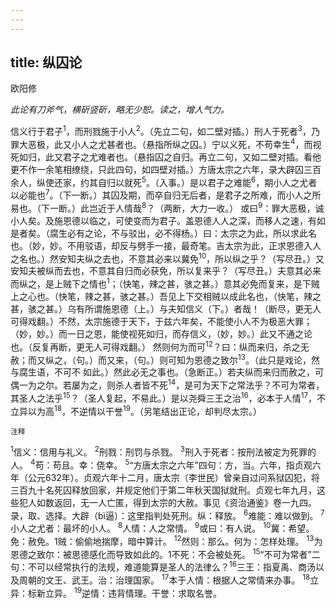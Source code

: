 ```yaml
---
---
---
```

title: 纵囚论
---



欧阳修

*此论有刀斧气，横斫竖斫，略无少恕。读之，增人气力。*

信义行于君子<sup>1</sup>，而刑戮施于小人<sup>2</sup>。（先立二句，如二壁对插。）刑人于死者<sup>3</sup>，乃罪大恶极，此又小人之尤甚者也。（悬指所纵之囚。）宁以义死，不苟幸生<sup>4</sup>，而视死如归，此又君子之尤难者也。（悬指囚之自归。再立二句，又如二壁对插。看他更不作一余笔相缭绕，只此四句，如四壁对插。）方唐太宗之六年，录大辟囚三百余人，纵使还家，约其自归以就死<sup>5</sup>。（入事。）是以君子之难能<sup>6</sup>，期小人之尤者以必能也<sup>7</sup>。（下一断。）其囚及期，而卒自归无后者，是君子之所难，而小人之所易也。（下一断。）此岂近于人情哉<sup>8</sup>？（两断，大力一收。）
或曰<sup>9</sup>：罪大恶极，诚小人矣。及施恩德以临之，可使变而为君子。盖恩德人人之深，而移人之速，有如是者矣。（腐生必有之论，不与驳出，必不得杨。）曰：太宗之为此，所以求此名也。（妙，妙。不用驳语，却反与劈手一接，最奇笔。吉太宗为此，正求恩德入人之名也。）然安知夫纵之去也，不意其必来以冀免<sup>10</sup>，所以纵之乎？（写尽丑。）又安知夫被纵而去也，不意其自归而必获免，所以复来乎？（写尽丑。）夫意其必来而纵之，是上贼下之情也<sup>1</sup>；（快笔，辣之甚，骇之甚。）意其必免而复来，是下贼上之心也。（快笔，辣之甚，骇之甚。）吾见上下交相贼以成此名也，（快笔，辣之甚，骇之甚。）乌有所谓施恩德（上。）与夫知信义（下。）者哉！（断尽，更无人可得戏翻。）不然，太宗施德于天下，于兹六年矣，不能使小人不为极恶大罪；（妙，妙。）而一日之恩，能使视死如归，而存信义，（妙，妙。）此又不通之论也。（反复再断，更无人可得戏翻。）
然则何为而可<sup>12</sup>？曰：纵而来归，杀之无赦；而又纵之，（句。）而又来，（句。）则可知为恩德之致尔<sup>13</sup>。（此只是戏论，然与腐生语，不可不
如此。）然此必无之事也。（急断正。）若夫纵而来归而赦之，可偶一为之尔。若屡为之，则杀人者皆不死<sup>14</sup>，是可为天下之常法乎？不可为常者，其圣人之法乎<sup>15</sup>？（圣人复起，不易此。）是以尧舜三王之治<sup>16</sup>，必本于人情<sup>17</sup>，不立异以为高<sup>18</sup>，不逆情以干誉<sup>19</sup>。（另笔结出正论，却判尽太宗。）

<sup>注释</sup>

<sup>1</sup>信义：信用与礼义。
<sup>2</sup>刑戮：刑罚与杀戮。
<sup>3</sup>刑入于死者：按刑法被定为死罪的人。
<sup>4</sup>苟：苟且。幸：侥幸。
<sup>5</sup>“方唐太宗之六年”四句：方，当。六年，指贞观六年（公元632年）。贞观六年十二月，唐太宗（李世民）曾亲自过问系狱囚犯，将三百九十名死囚释放回家，并规定他们于第二年秋天国狱就刑。贞观七年九月，这些犯人如数返回，无一人亡匿，得到太宗的大赦。事见《资治通鉴》卷一九四。录，取、选择。大辟（bì逼）：这里指判处死刑。纵：释放。
<sup>6</sup>难能：难以做到。
<sup>7</sup>小人之尤者：最坏的小人。
<sup>8</sup>人情：人之常情。
<sup>9</sup>或曰：有人说。
<sup>10</sup>冀：希望。免：赦免。1贼：偷偷地揣摩，暗中算计。
<sup>12</sup>然则：那么。何为：怎样处理。
<sup>13</sup>为恩德之致尔：被思德感化而导致如此的。1不死：不会被处死。
<sup>15</sup>“不可为常者”二句：不可以经常执行的法规，难道能算是圣人的法律么？<sup>16</sup>三王：指夏禹、商汤以及周朝的文王、武王。治：治理国家。
<sup>17</sup>本于人情：根据人之常情来办事。
<sup>18</sup>立异：标新立异。
<sup>19</sup>逆情：违背情理。干誉：求取名誉。